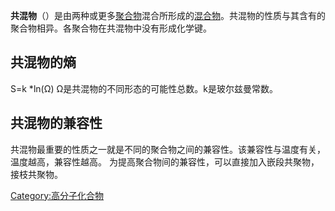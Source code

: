 {{Expand language|time=2017-03-24T02:20:16+00:00}}
{{unreferenced|time=2017-03-24T02:20:16+00:00}}
'''共混物'''（{{lang-en|'''Polymerblend'''或者'''Polyblend'''}}）是由两种或更多[[聚合物|聚合物]]混合所形成的[[混合物|混合物]]。共混物的性质与其含有的聚合物相异。各聚合物在共混物中没有形成化学键。

==共混物的熵==
S=k *ln(Ω)
Ω是共混物的不同形态的可能性总数。k是玻尔兹曼常数。

==共混物的兼容性==
共混物最重要的性质之一就是不同的聚合物之间的兼容性。该兼容性与温度有关，温度越高，兼容性越高。
为提高聚合物间的兼容性，可以直接加入嵌段共聚物，接枝共聚物。

[[Category:高分子化合物|Category:高分子化合物]]